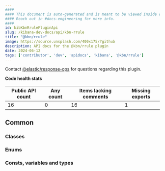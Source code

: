 ```yaml
---
####
#### This document is auto-generated and is meant to be viewed inside our experimental, new docs system.
#### Reach out in #docs-engineering for more info.
####
id: kibKbnRrulePluginApi
slug: /kibana-dev-docs/api/kbn-rrule
title: "@kbn/rrule"
image: https://source.unsplash.com/400x175/?github
description: API docs for the @kbn/rrule plugin
date: 2024-06-12
tags: ['contributor', 'dev', 'apidocs', 'kibana', '@kbn/rrule']
---
```




Contact [@elastic/response-ops](https://github.com/orgs/elastic/teams/response-ops) for questions regarding this plugin.

**Code health stats**

| Public API count  | Any count | Items lacking comments | Missing exports |
|-------------------|-----------|------------------------|-----------------|
| 16 | 0 | 16 | 1 |

## Common

### Classes
<DocDefinitionList data={kbnRruleObj.common.classes}/>

### Enums
<DocDefinitionList data={kbnRruleObj.common.enums}/>

### Consts, variables and types
<DocDefinitionList data={kbnRruleObj.common.misc}/>

